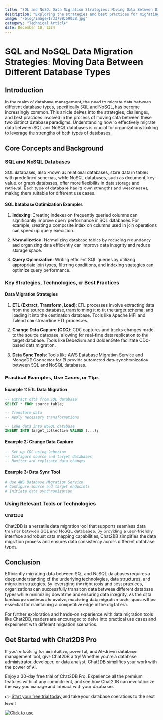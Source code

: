 ```yaml
---
title: "SQL and NoSQL Data Migration Strategies: Moving Data Between Different Database Types"
description: "Exploring the strategies and best practices for migrating data between SQL and NoSQL databases, with a focus on real-world examples and practical tips."
image: "/blog/image/1733798259038.jpg"
category: "Technical Article"
date: December 10, 2024
---
```


# SQL and NoSQL Data Migration Strategies: Moving Data Between Different Database Types

## Introduction

In the realm of database management, the need to migrate data between different database types, specifically SQL and NoSQL, has become increasingly common. This article delves into the strategies, challenges, and best practices involved in the process of moving data between these two distinct database paradigms. Understanding how to effectively migrate data between SQL and NoSQL databases is crucial for organizations looking to leverage the strengths of both types of databases.

## Core Concepts and Background

### SQL and NoSQL Databases

SQL databases, also known as relational databases, store data in tables with predefined schemas, while NoSQL databases, such as document, key-value, or graph databases, offer more flexibility in data storage and retrieval. Each type of database has its own strengths and weaknesses, making them suitable for different use cases.

#### SQL Database Optimization Examples

1. **Indexing**: Creating indexes on frequently queried columns can significantly improve query performance in SQL databases. For example, creating a composite index on columns used in join operations can speed up query execution.

2. **Normalization**: Normalizing database tables by reducing redundancy and organizing data efficiently can improve data integrity and reduce storage space.

3. **Query Optimization**: Writing efficient SQL queries by utilizing appropriate join types, filtering conditions, and indexing strategies can optimize query performance.

### Key Strategies, Technologies, or Best Practices

#### Data Migration Strategies

1. **ETL (Extract, Transform, Load)**: ETL processes involve extracting data from the source database, transforming it to fit the target schema, and loading it into the destination database. Tools like Apache NiFi and Talend can streamline ETL processes.

2. **Change Data Capture (CDC)**: CDC captures and tracks changes made to the source database, allowing for real-time data replication to the target database. Tools like Debezium and GoldenGate facilitate CDC-based data migration.

3. **Data Sync Tools**: Tools like AWS Database Migration Service and MongoDB Connector for BI provide automated data synchronization between SQL and NoSQL databases.

### Practical Examples, Use Cases, or Tips

#### Example 1: ETL Data Migration

```sql
-- Extract data from SQL database
SELECT * FROM source_table;

-- Transform data
-- Apply necessary transformations

-- Load data into NoSQL database
INSERT INTO target_collection VALUES (...);
```

#### Example 2: Change Data Capture

```sql
-- Set up CDC using Debezium
-- Configure source and target databases
-- Monitor and replicate data changes
```

#### Example 3: Data Sync Tool

```bash
# Use AWS Database Migration Service
# Configure source and target endpoints
# Initiate data synchronization
```

### Using Relevant Tools or Technologies

#### Chat2DB

Chat2DB is a versatile data migration tool that supports seamless data transfer between SQL and NoSQL databases. By providing a user-friendly interface and robust data mapping capabilities, Chat2DB simplifies the data migration process and ensures data consistency across different database types.

## Conclusion

Efficiently migrating data between SQL and NoSQL databases requires a deep understanding of the underlying technologies, data structures, and migration strategies. By leveraging the right tools and best practices, organizations can successfully transition data between different database types while minimizing downtime and ensuring data integrity. As the data landscape continues to evolve, mastering data migration techniques will be essential for maintaining a competitive edge in the digital era.

For further exploration and hands-on experience with data migration tools like Chat2DB, readers are encouraged to delve into practical use cases and experiment with different migration scenarios.

## Get Started with Chat2DB Pro

If you're looking for an intuitive, powerful, and AI-driven database management tool, give Chat2DB a try! Whether you're a database administrator, developer, or data analyst, Chat2DB simplifies your work with the power of AI.

Enjoy a 30-day free trial of Chat2DB Pro. Experience all the premium features without any commitment, and see how Chat2DB can revolutionize the way you manage and interact with your databases.

👉 [Start your free trial today](https://chat2db.ai/pricing) and take your database operations to the next level!


[![Click to use](/image/blog/bg/chat2db.jpg)](https://chat2db.ai/)
